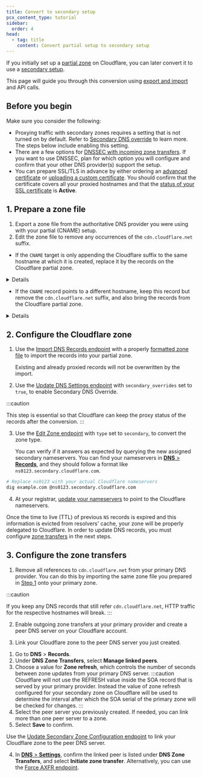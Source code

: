 ```yaml
---
title: Convert to secondary setup
pcx_content_type: tutorial
sidebar:
  order: 4
head:
  - tag: title
    content: Convert partial setup to secondary setup
---
```



If you initially set up a [partial zone](/dns/zone-setups/partial-setup/) on Cloudflare, you can later convert it to use a [secondary setup](/dns/zone-setups/zone-transfers/cloudflare-as-secondary/).

This page will guide you through this conversion using [export and import](/dns/manage-dns-records/how-to/import-and-export/) and API calls.

## Before you begin

Make sure you consider the following:

- Proxying traffic with secondary zones requires a setting that is not turned on by default. Refer to [Secondary DNS override](/dns/zone-setups/zone-transfers/cloudflare-as-secondary/proxy-traffic/) to learn more. The steps below include enabling this setting.
- There are a few options for [DNSSEC with incoming zone transfers](/dns/zone-setups/zone-transfers/cloudflare-as-secondary/dnssec-for-secondary/). If you want to use DNSSEC, plan for which option you will configure and confirm that your other DNS provider(s) support the setup.
- You can prepare SSL/TLS in advance by either ordering an [advanced certificate](/ssl/edge-certificates/advanced-certificate-manager/manage-certificates/) or [uploading a custom certificate](/ssl/edge-certificates/custom-certificates/uploading/). You should confirm that the certificate covers all your proxied hostnames and that the [status of your SSL certificate](https://dash.cloudflare.com/?to=/:account/:zone/ssl-tls/edge-certificates) is **Active**.

## 1. Prepare a zone file

1. Export a zone file from the authoritative DNS provider you were using with your partial (CNAME) setup.
2. Edit the zone file to remove any occurrences of the `cdn.cloudflare.net` suffix.

- If the `CNAME` target is only appending the Cloudflare suffix to the same hostname at which it is created, replace it by the records on the Cloudflare partial zone.

<Details header="Example">

Original record in authoritative DNS provider:

| Type    | Name              | Content                              |
| ------- | ----------------- | ------------------------------------ |
| `CNAME` | `www.example.com` | `www.example.com.cdn.cloudflare.net` |

Records in the Cloudflare partial zone:

| Type | Name              | Content  |
| ---- | ----------------- | -------- |
| `A`  | `www.example.com` | `<IPv4>` |
| `A`  | `www.example.com` | `<IPv4>` |

Final records adjusted in the zone file:

| Type | Name              | Content  |
| ---- | ----------------- | -------- |
| `A`  | `www.example.com` | `<IPv4>` |
| `A`  | `www.example.com` | `<IPv4>` |

</Details>

- If the `CNAME` record points to a different hostname, keep this record but remove the `cdn.cloudflare.net` suffix, and also bring the records from the Cloudflare partial zone.

<Details header="Example">

Original record in authoritative DNS provider:

| Type    | Name              | Content                                         |
| ------- | ----------------- | ----------------------------------------------- |
| `CNAME` | `www.example.com` | `other-hostname.example.com.cdn.cloudflare.net` |

Records in the Cloudflare partial zone:

| Type | Name                         | Content  |
| ---- | ---------------------------- | -------- |
| `A`  | `other-hostname.example.com` | `<IPv4>` |
| `A`  | `other-hostname.example.com` | `<IPv4>` |

Final records adjusted in the zone file:

| Type    | Name                         | Content                      |
| ------- | ---------------------------- | ---------------------------- |
| `CNAME` | `www.example.com`            | `other-hostname.example.com` |
| `A`     | `other-hostname.example.com` | `<IPv4>`                     |
| `A`     | `other-hostname.example.com` | `<IPv4>`                     |

</Details>

## 2. Configure the Cloudflare zone

1. Use the [Import DNS Records endpoint](/api/operations/dns-records-for-a-zone-import-dns-records) with a properly [formatted zone file](/dns/manage-dns-records/how-to/import-and-export/#format-your-zone-file) to import the records into your partial zone.

   <Render file="zone-file-size-limit" /> Existing and already proxied records
   will not be overwritten by the import.

2. Use the [Update DNS Settings endpoint](/api/operations/dns-settings-for-a-zone-update-dns-settings) with `secondary_overrides` set to `true`, to enable Secondary DNS Override.

:::caution

This step is essential so that Cloudflare can keep the proxy status of the records after the conversion.
:::

3. Use the [Edit Zone endpoint](/api/operations/zones-0-patch) with `type` set to `secondary`, to convert the zone type.

   You can verify if it answers as expected by querying the new assigned secondary nameservers. You can find your nameservers in [**DNS** > **Records**](https://dash.cloudflare.com/?to=/:account/:zone/dns/records), and they should follow a format like `ns0123.secondary.cloudflare.com`.

```bash
# Replace ns0123 with your actual Cloudflare nameservers
dig example.com @ns0123.secondary.cloudflare.com
```

4. At your registrar, [update your nameservers](/dns/nameservers/update-nameservers/) to point to the Cloudflare nameservers.

Once the time to live (TTL) of previous `NS` records is expired and this information is evicted from resolvers' cache, your zone will be properly delegated to Cloudflare. In order to update DNS records, you must configure [zone transfers](/dns/zone-setups/zone-transfers/) in the next steps.

## 3. Configure the zone transfers

1. Remove all references to `cdn.cloudflare.net` from your primary DNS provider. You can do this by importing the same zone file you prepared in [Step 1](#1-prepare-a-zone-file) onto your primary zone.

:::caution

If you keep any DNS records that still refer `cdn.cloudflare.net`, HTTP traffic for the respective hostnames will break.
:::

2. Enable outgoing zone transfers at your primary provider and create a peer DNS server on your Cloudflare account.

<Render file="create-peer-server" />

3. Link your Cloudflare zone to the peer DNS server you just created.

<Tabs syncKey="dashPlusAPI"> <TabItem label="Dashboard">

1. Go to **DNS** > **Records**.
2. Under **DNS Zone Transfers**, select **Manage linked peers**.
3. Choose a value for **Zone refresh**, which controls the number of seconds between zone updates from your primary DNS server.
   :::caution
   Cloudflare will not use the REFRESH value inside the SOA record that is served by your primary provider. Instead the value of zone refresh configured for your secondary zone on Cloudflare will be used to determine the interval after which the SOA serial of the primary zone will be checked for changes.
   :::
4. Select the peer server you previously created. If needed, you can link more than one peer server to a zone.
5. Select **Save** to confirm.

</TabItem> <TabItem label="API">

Use the [Update Secondary Zone Configuration endpoint](</api/operations/secondary-dns-(-secondary-zone)-update-secondary-zone-configuration>) to link your Cloudflare zone to the peer DNS server.

</TabItem> </Tabs>

4. In [**DNS** > **Settings**](https://dash.cloudflare.com/?to=/:account/:zone/dns/settings), confirm the linked peer is listed under **DNS Zone Transfers**, and select **Initiate zone transfer**. Alternatively, you can use the [Force AXFR endpoint](</api/operations/secondary-dns-(-secondary-zone)-force-axfr>).
